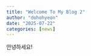 ```yaml
---
title: "Welcome To My Blog 2"
author: "dohohyeon"
date: "2025-07-22"
categories: [news]
---
```


안녕하세요!


